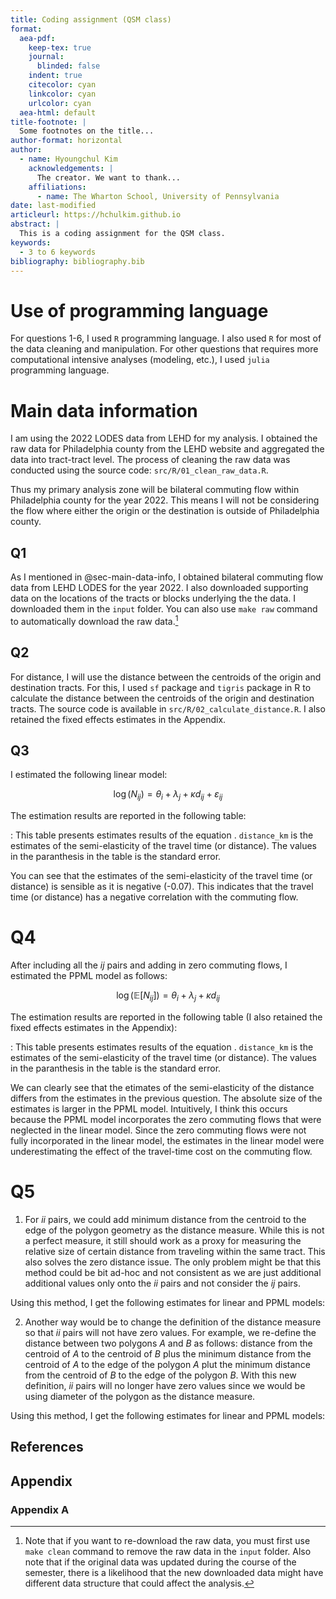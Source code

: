 ```yaml
---
title: Coding assignment (QSM class)
format:
  aea-pdf:
    keep-tex: true  
    journal:
      blinded: false
    indent: true
    citecolor: cyan
    linkcolor: cyan
    urlcolor: cyan
  aea-html: default
title-footnote: |
  Some footnotes on the title...
author-format: horizontal
author:
  - name: Hyoungchul Kim
    acknowledgements: | 
      The creator. We want to thank...
    affiliations:
      - name: The Wharton School, University of Pennsylvania
date: last-modified
articleurl: https://hchulkim.github.io
abstract: |
  This is a coding assignment for the QSM class.
keywords:
  - 3 to 6 keywords
bibliography: bibliography.bib  
---
```


# Use of programming language {#sec-use-of-programming-language}

For questions 1-6, I used `R` programming language. I also used `R` for most of the data cleaning and manipulation. For other questions that requires more computational intensive analyses (modeling, etc.), I used `julia` programming language.

# Main data information {#sec-main-data-info}

I am using the 2022 LODES data from LEHD for my analysis. I obtained the raw data for Philadelphia county from the LEHD website and aggregated the data into tract-tract level. The process of cleaning the raw data was conducted using the source code: `src/R/01_clean_raw_data.R`.

Thus my primary analysis zone will be bilateral commuting flow within Philadelphia county for the year 2022. This means I will not be considering the flow where either the origin or the destination is outside of Philadelphia county.

## Q1 {.unnumbered}

As I mentioned in @sec-main-data-info, I obtained bilateral commuting flow data from LEHD LODES for the year 2022. I also downloaded supporting data on the locations of the tracts or blocks underlying the the data. I downloaded them in the `input` folder. You can also use `make raw` command to automatically download the raw data.[^1]

[^1]: Note that if you want to re-download the raw data, you must first use `make clean` command to remove the raw data in the `input` folder. Also note that if the original data was updated during the course of the semester, there is a likelihood that the new downloaded data might have different data structure that could affect the analysis.

## Q2 {.unnumbered}

For distance, I will use the distance between the centroids of the origin and destination tracts. For this, I used `sf` package and `tigris` package in R to calculate the distance between the centroids of the origin and destination tracts. The source code is available in `src/R/02_calculate_distance.R`. I also retained the fixed effects estimates in the Appendix.

## Q3 {.unnumbered}

I estimated the following linear model:

$$
\log(N_{ij}) = \theta_{i} + \lambda_{j} + \kappa d_{ij} + \varepsilon_{ij}\label{eq:distance}
$$

The estimation results are reported in the following table:

\clearpage

\begin{table}[!ht]
\centering
\caption{Estimation results}
\label{tab:est_results}
\input{tables/q3_linear_model.tex}
\end{table}
\footnotesize \textbf{Note}: This table presents estimates results of the equation \ref{eq:distance}. `distance_km` is the estimates of the semi-elasticity of the travel time (or distance). The values in the paranthesis in the table is the standard error.\vspace{3em}

\normalsize

You can see that the estimates of the semi-elasticity of the travel time (or distance) is sensible as it is negative (-0.07). This indicates that the travel time (or distance) has a negative correlation with the commuting flow.

# Q4 {.unnumbered}

After including all the $ij$ pairs and adding in zero commuting flows, I estimated the PPML model as follows:

$$
\log(\mathbb{E}[N_{ij}])= \theta_{i} + \lambda_{j} + \kappa d_{ij}\label{eq:ppml}
$$

The estimation results are reported in the following table (I also retained the fixed effects estimates in the Appendix):

\begin{table}[!ht]
\centering
\caption{Estimation results of the PPML model}
\label{tab:est_ppml}
\input{tables/q4_ppml.tex}
\end{table}
\footnotesize \textbf{Note}: This table presents estimates results of the equation \ref{eq:ppml}. `distance_km` is the estimates of the semi-elasticity of the travel time (or distance). The values in the paranthesis in the table is the standard error.\vspace{3em}

\normalsize

We can clearly see that the etimates of the semi-elasticity of the distance differs from the estimates in the previous question. The absolute size of the estimates is larger in the PPML model. Intuitively, I think this occurs because the PPML model incorporates the zero commuting flows that were neglected in the linear model. Since the zero commuting flows were not fully incorporated in the linear model, the estimates in the linear model were underestimating the effect of the travel-time cost on the commuting flow. 

# Q5 {.unnumbered}

1. For $ii$ pairs, we could add minimum distance from the centroid to the edge of the polygon geometry as the distance measure. While this is not a perfect measure, it still should work as a proxy for measuring the relative size of certain distance from traveling within the same tract. This also solves the zero distance issue. The only problem might be that this method could be bit ad-hoc and not consistent as we are just additional additional values only onto the $ii$ pairs and not consider the $ij$ pairs.

Using this method, I get the following estimates for linear and PPML models:

2. Another way would be to change the definition of the distance measure so that $ii$ pairs will not have zero values. For example, we re-define the distance between two polygons $A$ and $B$ as follows: distance from the centroid of $A$ to the centroid of $B$ plus the minimum distance from the centroid of $A$ to the edge of the polygon $A$ plut the minimum distance from the centroid of $B$ to the edge of the polygon $B$. With this new definition, $ii$ pairs will no longer have zero values since we would be using diameter of the polygon as the distance measure. 

Using this method, I get the following estimates for linear and PPML models:


## References {.unnumbered}

::: {#refs}
:::

## Appendix {.supplementary}

### Appendix A {.unnumbered}

